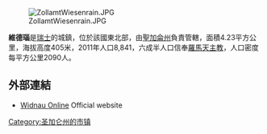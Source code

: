 [[Image:ZollamtWiesenrain.JPG|right]]

'''維德瑙'''是[[瑞士|瑞士]]的城鎮，位於該國東北部，由[[聖加侖州|聖加侖州]]負責管轄，面積4.23平方公里，海拔高度405米，2011年人口8,841，六成半人口信奉[[羅馬天主教|羅馬天主教]]，人口密度每平方公里2090人。

==外部連結==
* [http://www.widnau.ch Widnau Online] {{Wayback|url=http://www.widnau.ch/ |date=20040226144338 }} Official website 

{{Authority control}}
{{Switzerland-geo-stub}}
[[Category:圣加仑州的市镇|Category:圣加仑州的市镇]]